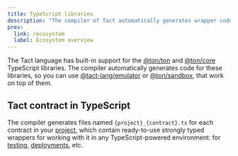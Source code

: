 ```yaml
---
title: TypeScript libraries
description: "The compiler of Tact automatically generates wrapper code for use with @ton/ton and @ton/core libraries"
prev:
  link: /ecosystem
  label: Ecosystem overview
---
```


The Tact language has built-in support for the [@ton/ton](https://github.com/ton-org/ton) and [@ton/core](https://github.com/ton-org/ton-core) TypeScript libraries. The compiler automatically generates code for these libraries, so you can use [@tact-lang/emulator](https://github.com/tact-lang/tact-emulator) or [@ton/sandbox](https://github.com/ton-org/sandbox), that work on top of them.

## Tact contract in TypeScript

The compiler generates files named `{project}_{contract}.ts` for each contract in your [project](/book/config#projects), which contain ready-to-use strongly typed wrappers for working with it in any TypeScript-powered environment: for [testing](/book/debug), [deployments](/book/deploy), etc.
